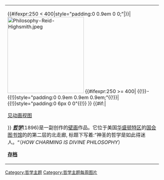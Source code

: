 {| style="margin:0 3px 3px; width:100%; text-align:{{#ifexpr:250 >= 400|center|left}}; background-color:transparent; border-collapse: collapse; {{#ifexpr:250 >= 400|padding:0.9em|}}"
|{{#ifexpr:250 < 400|style="padding:0 0.9em 0 0;"|}}|[[File:Philosophy-Reid-Highsmith.jpeg|250x250px]]
{{#ifexpr:250 >= 400|
{{!}}-
{{!}}style="padding:0 0.9em 0.9em 0.9em;"{{!}}|{{!}}style="padding:0 6px 0 0"{{!}}
}}
{{#if:|<p style="font-size:150%; text-align:center;">[[:File:Philosophy-Reid-Highsmith.jpeg|见动画视图]]</p>}}
'''''[[哲学|哲学]]'''''(1896)是一副{{le|罗伯特·里德(画家)|Robert Reid (painter)|罗伯特·路易斯·里德}}创作的[[壁画|壁画]]作品。它位于美国[[华盛顿哥伦比亚特区|华盛顿特区]]的[[國會圖書館_(美國)|国会图书馆]]的{{le|托马斯·杰斐逊大楼|Thomas Jefferson Building}}的第二层的北走廊, 标题下写着:”神圣的哲学是如此得迷人。“（''HOW CHARMING IS DIVINE PHILOSOPHY''）
<div class="noprint">'''[[Portal:哲学/特色图片|存档]]''' </div></div>
|}<noinclude>
[[Category:哲学主题|Category:哲学主题]]
[[Category:哲学主题每周图片|Category:哲学主题每周图片]]
</noinclude>
